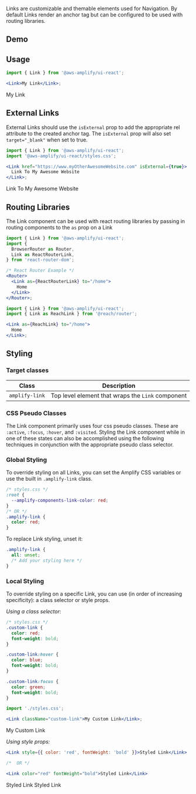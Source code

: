 
Links are customizable and themable elements used for Navigation. By default Links render an anchor tag but can be configured to be used with routing libraries.

## Demo

<LinkDemo />

## Usage

```jsx
import { Link } from '@aws-amplify/ui-react';

<Link>My Link</Link>;
```

<Example>
  <AmplifyLink>My Link</AmplifyLink>
</Example>

## External Links

External Links should use the `isExternal` prop to add the appropriate rel attribute to the created anchor tag. The `isExternal` prop will also set `target="_blank"` when set to true.

```jsx
import { Link } from '@aws-amplify/ui-react';
import '@aws-amplify/ui-react/styles.css';

<Link href="https://www.myOtherAwesomeWebsite.com" isExternal={true}>
  Link To My Awesome Website
</Link>;
```

<Example>
  <AmplifyLink href="https://www.myOtherAwesomeWebsite.com" isExternal={true}>
    Link To My Awesome Website
  </AmplifyLink>
</Example>

## Routing Libraries

The Link component can be used with react routing libraries by passing in routing components to the `as` prop on a Link

```jsx
import { Link } from '@aws-amplify/ui-react';
import {
  BrowserRouter as Router,
  Link as ReactRouterLink,
} from 'react-router-dom';

/* React Router Example */
<Router>
  <Link as={ReactRouterLink} to="/home">
    Home
  </Link>
</Router>;
```

```jsx
import { Link } from '@aws-amplify/ui-react';
import { Link as ReachLink } from '@reach/router';

<Link as={ReachLink} to="/home">
  Home
</Link>;
```

## Styling

### Target classes

| Class          | Description                                       |
| -------------- | ------------------------------------------------- |
| `amplify-link` | Top level element that wraps the `Link` component |

### CSS Pseudo Classes

The Link component primarily uses four css pseudo classes. These are `:active`, `:focus`, `:hover`, and `:visited`. Styling the Link component while in one of these states can also be accomplished using the following techniques in conjunction with the appropriate pseudo class selector.

### Global Styling

To override styling on all Links, you can set the Amplify CSS variables or use the built in `.amplify-link` class.

```css
/* styles.css */
:root {
  --amplify-components-link-color: red;
}
/* OR */
.amplify-link {
  color: red;
}
```

To replace Link styling, unset it:

```css
.amplify-link {
  all: unset;
  /* Add your styling here */
}
```

### Local Styling

To override styling on a specific Link, you can use (in order of increasing specificity): a class selector or style props.

_Using a class selector:_

```css
/* styles.css */
.custom-link {
  color: red;
  font-weight: bold;
}

.custom-link:hover {
  color: blue;
  font-weight: bold;
}

.custom-link:focus {
  color: green;
  font-weight: bold;
}
```

```jsx
import './styles.css';

<Link className="custom-link">My Custom Link</Link>;
```

<Example>
  <AmplifyLink className="custom-link">My Custom Link</AmplifyLink>
</Example>

_Using style props:_

```jsx
<Link style={{ color: 'red', fontWeight: 'bold' }}>Styled Link</Link>

/*  OR */

<Link color="red" fontWeight="bold">Styled Link</Link>
```

<Example>
  <AmplifyLink style={{ color: 'red', fontWeight: 'bold' }}>Styled Link</AmplifyLink>

  <AmplifyLink color="red" fontWeight="bold">
    Styled Link
  </AmplifyLink>
</Example>
